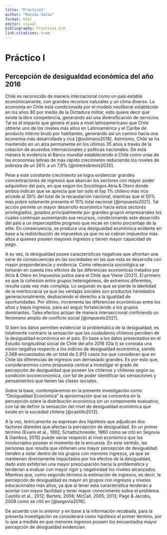 ```yaml
---
title: "Practico1"
author: "Matías Salas"
format: html
editor: visual
bibliography: Practico1.bib
link-citations: true
---
```


# Práctico I

## Percepción de desigualdad económica del año 2016

Chile es reconocido de manera internacional como un país estable económicamente, con grandes recursos naturales y un clima diverso. La economía en Chile está condicionada por el modelo neoliberal establecido en los años 80 por medio de la Dictadura militar, esto quiere decir que existe la libre competencia, generando así una diversificación de servicios. Tal es el impacto que genera el país a nivel latinoamericano que Chile obtiene uno de los niveles más altos en Latinoamérica y el Caribe de producto interno bruto por habitantes, generando así un camino hacia una economía más desarrollada y rica [@solimano2018]. Asimismo, Chile se ha mantenido en un alza permanente en los últimos 35 años a través de la creación de acuerdos internacionales y políticas nacionales. De esta manera lo evidencia el Banco mundial estableciendo a Chile como unas de las economías latinas de más rápido crecimiento reduciendo los niveles de pobreza de un 26% a un 7,9% [@mieresbrevis2020].

Pese a este constante crecimiento se logra evidenciar grandes concentraciones de ingresos que abarcan los sectores con mayor poder adquisitivo del país, en que según los Sociólogos Atria & Otero donde ambos índican que se aprecia que tan solo el top 1% chileno más rico accede al 30% del total de la recaudación nacional, mientras que el 50% más pobre solamente presenta el 10% total nacional [@impuesto2021]. Tal acción permite un mayor desarrollo económico hacia estos sectores privilegiados, guiados principalmente por grandes grupos empresariales los cuales continúan aumentando sus recursos, condicionando este desarrollo del país a un imperceptible progreso que recae en cierto porcentaje de la elite. En consecuencia, se produce una desigualdad económica evidente en base a la redistribución de impuestos ya que no se cobran impuestos más altos a quienes poseen mayores ingresos y tienen mayor capacidad de pago.

A su vez, la desigualdad posee características negativas que afrontan una serie de consecuencias en las sociedades en las que esta se desarrolla con mayor preponderancia y evidencia. Como relevancia sociológica se tomarán en cuenta tres efectos de las diferencias económicas tratados por Atría & Otero en Impuestos justos para el Chile que Viene (2021). El primero es que la cohesión entre grupos heterogéneos, de extremos diferentes, resulta cada vez más compleja. Lo segundo es que se pierde la identidad de la meritocracia ya que las ventajas sociales son productos heredados generacionalmente, deshaciendo el derecho a la igualdad de oportunidades. Por último, incrementa las diferencias económicas entre los altos y bajos ingresos, para así seguir fortaleciendo a los grupos dominantes. Tales efectos actúan de manera interseccional confiriendo un fenómeno amplio de conflicto social [@impuesto2021].  

Si bien los datos permiten evidenciar la problemática de la desigualdad, es totalmente contrario la sensación que los ciudadanos chilenos perciben de la desigualdad económica en el país. En base a los datos presentados en el Estudio longitudinal social de Chile del año 2016 (Ola I) se constata una visión negativa respecto a los índices de desigualdad económica, siendo 2.568 encuestados de un total de 2.913 casos los que consideran que en Chile las diferencias de ingresos son demasiado grandes. Es por esto que, consideraremos como propuesta central a investigar el grado de percepción de desigualdad que poseen los chilenos y chilenas según su condición socioeconomica, con tal de poder identificar las sensaciones y pensamientos que tienen las clases sociales.

Sobre la base, contemplaremos en la presente investigación como "Desigualdad Económica" la aproximación que se concentra en la percepción sobre la distribución económica sin un componente evaluativo, con tal de definir la sensación del nivel de desigualdad económica que existe en la sociedad chilena [@castillo2012].

A la vez, teóricamente se expresan dos hipótesis que adjudican dos factores disimiles que afectan la percepción de desigualdad. En un primer término (Evans et al., 1992; Schattschneider, 1960 como se citó en Segovia & Gamboa, 2015) puede variar respecto al nivel económico que los involucrados posean al momento de la encuesta. En este sentido, las personas que resulta que obtienen una mayor percepción de desigualdad tienden a estar dentro de los grupos con menores ingresos, ya que se mantienen directamente impactados por los efectos de la desigualdad, dado esto exhibirían una mayor preocupación hacia la problemática y tenderían a evaluar con mayor rigor y negatividad los niveles alcanzados. Mientras que, como segundo término la estimación de ingresos, es decir, la percepción de desigualdad es mayor en grupos con ingresos y niveles educacionales más altos, ya que al tener esta característica tenderán a acertar con mayor facilidad y tener mayor conocimiento sobre el problema. Castillo et al., 2012; Bartels, 2008; McCall, 2005; 2013; Page & Jacobs, 2009 como se citó en [@segovia2016].

De acuerdo con lo anterior y en base a la información recabada, para la presenta investigación se considerará como hipótesis el primer término, por lo que a medida en que menores ingresos poseen los encuestados mayor percepción de desigualdad evidencian.
